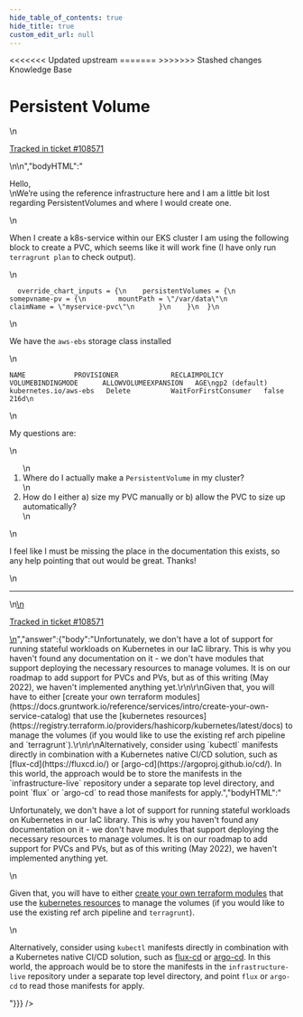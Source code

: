 ```yaml
---
hide_table_of_contents: true
hide_title: true
custom_edit_url: null
---
```



<head>
<<<<<<< Updated upstream
  <link rel="canonical" href="https://github.com/tnn-gruntwork-io/knowledge-base/discussions/410" />
=======
  <link rel="canonical" href="https://github.com/tnn-gruntwork-io/knowledge-base/discussions/410" />
>>>>>>> Stashed changes
</head>

<CenterLayout>
<span className="searchCategory">Knowledge Base</span>
<h1>Persistent Volume</h1>
<GitHub discussion={{"id":"D_kwDOF8slf84APftf","number":410,"author":{"login":"andrew-thyng-akido"},"title":"Persistent Volume","body":"\nHello, \r\nWe’re using the reference infrastructure here and I am a little bit lost regarding PersistentVolumes and where I would create one.\r\n\r\nWhen I create a k8s-service within our EKS cluster I am using the following block to create a PVC, which seems like it will work fine (I have only run `terragrunt plan` to check output).\r\n```\r\n  override_chart_inputs = {\r\n    persistentVolumes = {\r\n      somepvname-pv = {\r\n        mountPath = \"/var/data\"\r\n        claimName = \"myservice-pvc\"\r\n      }\r\n    }\r\n  }\r\n```\r\n\r\nWe have the `aws-ebs` storage class installed \r\n\r\n```\r\nNAME            PROVISIONER             RECLAIMPOLICY   VOLUMEBINDINGMODE      ALLOWVOLUMEEXPANSION   AGE\r\ngp2 (default)   kubernetes.io/aws-ebs   Delete          WaitForFirstConsumer   false                  216d\r\n```\r\n\r\nMy questions are:\r\n1. Where do I actually make a `PersistentVolume` in my cluster?\r\n2. How do I either a) size my PVC manually or b) allow the PVC to size up automatically?\r\n\r\nI feel like I must be missing the place in the documentation this exists, so any help pointing that out would be great. Thanks!\n\n---\n\n<ins datetime=\"2022-05-09T16:20:57Z\">\n  <p><a href=\"https://support.gruntwork.io/hc/requests/108571\">Tracked in ticket #108571</a></p>\n</ins>\n","bodyHTML":"<p dir=\"auto\">Hello,<br>\nWe’re using the reference infrastructure here and I am a little bit lost regarding PersistentVolumes and where I would create one.</p>\n<p dir=\"auto\">When I create a k8s-service within our EKS cluster I am using the following block to create a PVC, which seems like it will work fine (I have only run <code class=\"notranslate\">terragrunt plan</code> to check output).</p>\n<div class=\"snippet-clipboard-content notranslate position-relative overflow-auto\" data-snippet-clipboard-copy-content=\"  override_chart_inputs = {\n    persistentVolumes = {\n      somepvname-pv = {\n        mountPath = &quot;/var/data&quot;\n        claimName = &quot;myservice-pvc&quot;\n      }\n    }\n  }\"><pre class=\"notranslate\"><code class=\"notranslate\">  override_chart_inputs = {\n    persistentVolumes = {\n      somepvname-pv = {\n        mountPath = \"/var/data\"\n        claimName = \"myservice-pvc\"\n      }\n    }\n  }\n</code></pre></div>\n<p dir=\"auto\">We have the <code class=\"notranslate\">aws-ebs</code> storage class installed</p>\n<div class=\"snippet-clipboard-content notranslate position-relative overflow-auto\" data-snippet-clipboard-copy-content=\"NAME            PROVISIONER             RECLAIMPOLICY   VOLUMEBINDINGMODE      ALLOWVOLUMEEXPANSION   AGE\ngp2 (default)   kubernetes.io/aws-ebs   Delete          WaitForFirstConsumer   false                  216d\"><pre class=\"notranslate\"><code class=\"notranslate\">NAME            PROVISIONER             RECLAIMPOLICY   VOLUMEBINDINGMODE      ALLOWVOLUMEEXPANSION   AGE\ngp2 (default)   kubernetes.io/aws-ebs   Delete          WaitForFirstConsumer   false                  216d\n</code></pre></div>\n<p dir=\"auto\">My questions are:</p>\n<ol dir=\"auto\">\n<li>Where do I actually make a <code class=\"notranslate\">PersistentVolume</code> in my cluster?</li>\n<li>How do I either a) size my PVC manually or b) allow the PVC to size up automatically?</li>\n</ol>\n<p dir=\"auto\">I feel like I must be missing the place in the documentation this exists, so any help pointing that out would be great. Thanks!</p>\n<hr>\n<ins datetime=\"2022-05-09T16:20:57Z\">\n  <p dir=\"auto\"><a href=\"https://support.gruntwork.io/hc/requests/108571\" rel=\"nofollow\">Tracked in ticket #108571</a></p>\n</ins>","answer":{"body":"Unfortunately, we don't have a lot of support for running stateful workloads on Kubernetes in our IaC library. This is why you haven't found any documentation on it - we don't have modules that support deploying the necessary resources to manage volumes. It is on our roadmap to add support for PVCs and PVs, but as of this writing (May 2022), we haven't implemented anything yet.\r\n\r\nGiven that, you will have to either [create your own terraform modules](https://docs.gruntwork.io/reference/services/intro/create-your-own-service-catalog) that use the [kubernetes resources](https://registry.terraform.io/providers/hashicorp/kubernetes/latest/docs) to manage the volumes (if you would like to use the existing ref arch pipeline and `terragrunt`).\r\n\r\nAlternatively, consider using `kubectl` manifests directly in combination with a Kubernetes native CI/CD solution, such as [flux-cd](https://fluxcd.io/) or [argo-cd](https://argoproj.github.io/cd/). In this world, the approach would be to store the manifests in the `infrastructure-live` repository under a separate top level directory, and point `flux` or `argo-cd` to read those manifests for apply.","bodyHTML":"<p dir=\"auto\">Unfortunately, we don't have a lot of support for running stateful workloads on Kubernetes in our IaC library. This is why you haven't found any documentation on it - we don't have modules that support deploying the necessary resources to manage volumes. It is on our roadmap to add support for PVCs and PVs, but as of this writing (May 2022), we haven't implemented anything yet.</p>\n<p dir=\"auto\">Given that, you will have to either <a href=\"https://docs.gruntwork.io/reference/services/intro/create-your-own-service-catalog\" rel=\"nofollow\">create your own terraform modules</a> that use the <a href=\"https://registry.terraform.io/providers/hashicorp/kubernetes/latest/docs\" rel=\"nofollow\">kubernetes resources</a> to manage the volumes (if you would like to use the existing ref arch pipeline and <code class=\"notranslate\">terragrunt</code>).</p>\n<p dir=\"auto\">Alternatively, consider using <code class=\"notranslate\">kubectl</code> manifests directly in combination with a Kubernetes native CI/CD solution, such as <a href=\"https://fluxcd.io/\" rel=\"nofollow\">flux-cd</a> or <a href=\"https://argoproj.github.io/cd/\" rel=\"nofollow\">argo-cd</a>. In this world, the approach would be to store the manifests in the <code class=\"notranslate\">infrastructure-live</code> repository under a separate top level directory, and point <code class=\"notranslate\">flux</code> or <code class=\"notranslate\">argo-cd</code> to read those manifests for apply.</p>"}}} />

</CenterLayout>
  

<!-- ##DOCS-SOURCER-START
{
  "sourcePlugin": "github-discussions",
  "hash": "a9c6635a2af54e337e658a1d06b7e92e"
}
##DOCS-SOURCER-END -->
